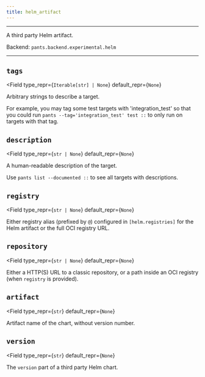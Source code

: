 ```yaml
---
title: helm_artifact
---
```



---

A third party Helm artifact.

Backend: <span className="color--primary">`pants.backend.experimental.helm`</span>

---

<span className={styles.options}>

## `tags`

<Field
    type_repr={`Iterable[str] | None`}
    default_repr={`None`}
>

Arbitrary strings to describe a target.

For example, you may tag some test targets with &#x27;integration_test&#x27; so that you could run `pants --tag='integration_test' test ::` to only run on targets with that tag.

</Field>

## `description`

<Field
    type_repr={`str | None`}
    default_repr={`None`}
>

A human-readable description of the target.

Use `pants list --documented ::` to see all targets with descriptions.

</Field>

## `registry`

<Field
    type_repr={`str | None`}
    default_repr={`None`}
>

Either registry alias (prefixed by `@`) configured in `[helm.registries]` for the Helm artifact or the full OCI registry URL.

</Field>

## `repository`

<Field
    type_repr={`str | None`}
    default_repr={`None`}
>

Either a HTTP(S) URL to a classic repository, or a path inside an OCI registry (when `registry` is provided).

</Field>

## `artifact`

<Field
    type_repr={`str`}
    default_repr={`None`}
>

Artifact name of the chart, without version number.

</Field>

## `version`

<Field
    type_repr={`str`}
    default_repr={`None`}
>

The `version` part of a third party Helm chart.

</Field>

</span>
